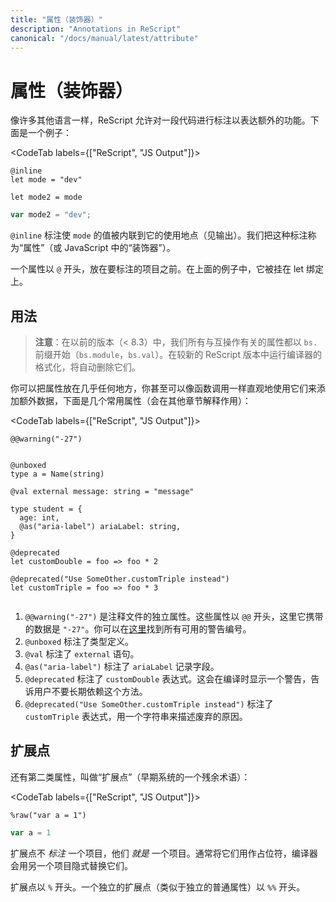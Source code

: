 ```yaml
---
title: "属性（装饰器）"
description: "Annotations in ReScript"
canonical: "/docs/manual/latest/attribute"
---
```


<!--
# Attribute (Decorator)
-->
# 属性（装饰器）

<!--
Like many other languages, ReScript allows annotating a piece of code to express extra functionality. Here's an example:
-->

像许多其他语言一样，ReScript 允许对一段代码进行标注以表达额外的功能。下面是一个例子：

<CodeTab labels={["ReScript", "JS Output"]}>

```res
@inline
let mode = "dev"

let mode2 = mode
```
```js
var mode2 = "dev";
```

</CodeTab>

<!--
The `@inline` annotation tells `mode`'s value to be inlined into its usage sites (see output). We call such annotation "attribute" (or "decorator" in JavaScript).
-->

`@inline` 标注使 `mode` 的值被内联到它的使用地点（见输出）。我们把这种标注称为“属性”（或 JavaScript 中的“装饰器”）。

<!--
An attribute starts with `@` and goes before the item it annotates. In the above example, it's hooked onto the let binding.
-->

一个属性以 `@` 开头，放在要标注的项目之前。在上面的例子中，它被挂在 let 绑定上。

<!--
## Usage
-->
## 用法

<!--
> **Note:** In previous versions (< 8.3) all our interop related attributes started with a `bs.` prefix (`bs.module`, `bs.val`). Our formatter will automatically drop them in newer ReScript versions.
-->

> **注意**：在以前的版本（< 8.3）中，我们所有与互操作有关的属性都以 `bs.` 前缀开始（`bs.module`，`bs.val`）。在较新的 ReScript 版本中运行编译器的格式化，将自动删除它们。

<!--
You can put an attribute almost anywhere. You can even add extra data to them by using them visually like a function call. Here are a few famous attributes (explained in other sections):
-->

你可以把属性放在几乎任何地方，你甚至可以像函数调用一样直观地使用它们来添加额外数据，下面是几个常用属性（会在其他章节解释作用）：

<CodeTab labels={["ReScript", "JS Output"]}>

```res
@@warning("-27")


@unboxed
type a = Name(string)

@val external message: string = "message"

type student = {
  age: int,
  @as("aria-label") ariaLabel: string,
}

@deprecated
let customDouble = foo => foo * 2

@deprecated("Use SomeOther.customTriple instead")
let customTriple = foo => foo * 3
```
```js
```

</CodeTab>

<!--
1. `@@warning("-27")` is a standalone attribute that annotates the entire file. Those attributes start with `@@`. Here, it carries the data `"-27"`. You can find a full list of all available warnings [here](./warning-numbers).
2. `@unboxed` annotates the type definition.
3. `@val` annotates the `external` statement.
4. `@as("aria-label")` annotates the `ariaLabel` record field.
5. `@deprecated` annotates the `customDouble` expression. This shows a warning while compiling telling consumers to not rely on this method long-term.
6. `@deprecated("Use SomeOther.customTriple instead")` annotates the `customTriple` expression with a string to describe the reason for deprecation.
-->

1. `@@warning("-27")` 是注释文件的独立属性。这些属性以 `@@` 开头，这里它携带的数据是 `"-27"`。你可以在[这里](./warning-numbers)找到所有可用的警告编号。
2. `@unboxed` 标注了类型定义。
3. `@val` 标注了 `external` 语句。
4. `@as("aria-label")` 标注了 `ariaLabel` 记录字段。
5. `@deprecated` 标注了 `customDouble` 表达式。这会在编译时显示一个警告，告诉用户不要长期依赖这个方法。
6. `@deprecated("Use SomeOther.customTriple instead")` 标注了 `customTriple` 表达式，用一个字符串来描述废弃的原因。

<!--
## Extension Point
-->
## 扩展点

<!--
There's a second category of attributes, called "extension points" (a remnant term of our early systems):
-->

还有第二类属性，叫做“扩展点”（早期系统的一个残余术语）：

<CodeTab labels={["ReScript", "JS Output"]}>

```res
%raw("var a = 1")
```
```js
var a = 1
```

</CodeTab>

<!--
Extension points are attributes that don't _annotate_ an item; they _are_ the item. Usually they serve as placeholders for the compiler to implicitly substitute them with another item.
-->

扩展点不 _标注_ 一个项目，他们 _就是_ 一个项目。通常将它们用作占位符，编译器会用另一个项目隐式替换它们。

<!--
Extension points start with `%`. A standalone extension point (akin to a standalone regular attribute) starts with `%%`.
-->

扩展点以 `%` 开头。一个独立的扩展点（类似于独立的普通属性）以 `%%` 开头。
